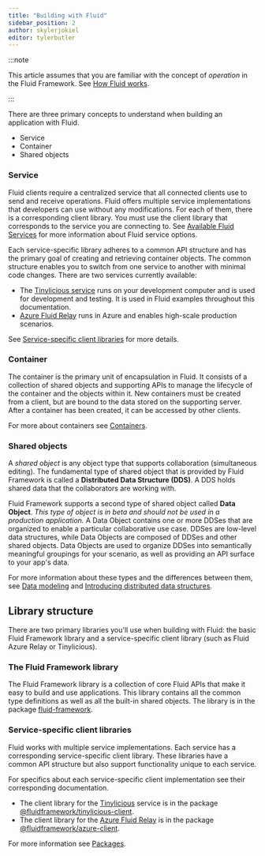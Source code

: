 ```yaml
---
title: "Building with Fluid"
sidebar_position: 2
author: skylerjokiel
editor: tylerbutler
---
```


:::note

This article assumes that you are familiar with the concept of _operation_ in the Fluid Framework. See [How Fluid works](../index#how-fluid-works).

:::

There are three primary concepts to understand when building an application with Fluid.

-   Service
-   Container
-   Shared objects

### Service

Fluid clients require a centralized service that all connected clients use to send and receive operations. Fluid offers multiple service implementations that developers can use without any modifications. For each of them, there is a corresponding client library. You must use the client library that corresponds to the service you are connecting to. See [Available Fluid Services](../deployment/service-options) for more information about Fluid service options.

Each service-specific library adheres to a common API structure and has the primary goal of creating and retrieving container objects. The common structure enables you to switch from one service to another with minimal code changes. There are two services currently available:

-   The [Tinylicious service](/docs/testing/tinylicious) runs on your development computer and is used for development and testing. It is used in Fluid examples throughout this documentation.
-   [Azure Fluid Relay](../deployment/azure-frs) runs in Azure and enables high-scale production scenarios.

See [Service-specific client libraries](#service-specific-client-libraries) for more details.

### Container

The container is the primary unit of encapsulation in Fluid. It consists of a collection of shared objects and supporting APIs to manage the lifecycle of the container and the objects within it. New containers must be created from a client, but are bound to the data stored on the supporting server. After a container has been created, it can be accessed by other clients.

For more about containers see [Containers](./containers).

### Shared objects

A _shared object_ is any object type that supports collaboration (simultaneous editing).
The fundamental type of shared object that is provided by Fluid Framework is called a **Distributed Data Structure (DDS)**. A DDS holds shared data that the collaborators are working with.

Fluid Framework supports a second type of shared object called **Data Object**.
_This type of object is in beta and should not be used in a production application._
A Data Object contains one or more DDSes that are organized to enable a particular collaborative use case.
DDSes are low-level data structures, while Data Objects are composed of DDSes and other shared objects.
Data Objects are used to organize DDSes into semantically meaningful groupings for your scenario, as well as providing an API surface to your app's data.

For more information about these types and the differences between them, see [Data modeling](./data-modeling) and [Introducing distributed data structures](./dds).

## Library structure

There are two primary libraries you'll use when building with Fluid: the basic Fluid Framework library and a service-specific client library (such as Fluid Azure Relay or Tinylicious).

### The Fluid Framework library

The Fluid Framework library is a collection of core Fluid APIs that make it easy to build and use applications.
This library contains all the common type definitions as well as all the built-in shared objects.
The library is in the package [fluid-framework](https://www.npmjs.com/package/fluid-framework).

### Service-specific client libraries

Fluid works with multiple service implementations. Each service has a corresponding service-specific client library. These libraries have a common API structure but also support functionality unique to each service.

For specifics about each service-specific client implementation see their corresponding documentation.

-   The client library for the [Tinylicious](/docs/testing/tinylicious) service is in the package [@fluidframework/tinylicious-client](https://www.npmjs.com/package/@fluidframework/tinylicious-client).
-   The client library for the [Azure Fluid Relay](../deployment/azure-frs) is in the package [@fluidframework/azure-client](https://www.npmjs.com/package/@fluidframework/azure-client).

For more information see [Packages](./packages).
